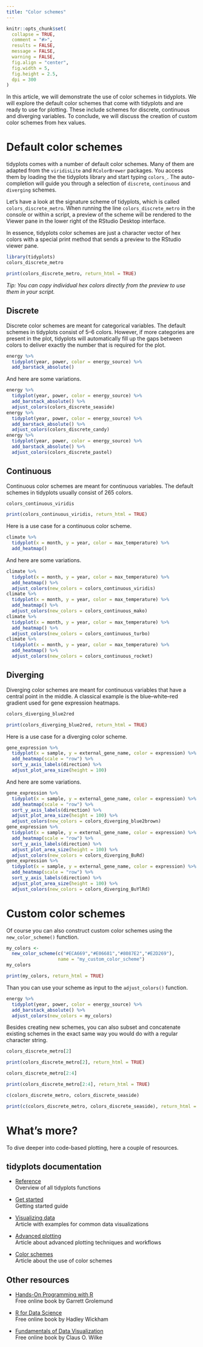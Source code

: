 ```yaml
---
title: "Color schemes"
---
```


```r
knitr::opts_chunk$set(
  collapse = TRUE,
  comment = "#>",
  results = FALSE,
  message = FALSE,
  warning = FALSE,
  fig.align = "center",
  fig.width = 5,
  fig.height = 2.5,
  dpi = 300
)

```

::: {.lead}
In this article, we will demonstrate the use of color schemes in tidyplots. We will explore the default color schemes that come with tidyplots and are ready to use for plotting. These include schemes for discrete, continuous and diverging variables. To conclude, we will discuss the creation of custom color schemes from hex values.
:::

# Default color schemes

tidyplots comes with a number of default color schemes. Many of them are adapted from the `viridisLite` and `RColorBrewer` packages. You access them by loading the the tidyplots library and start typing `colors_`. The auto-completion will guide you through a selection of `discrete`, `continuous` and `diverging` schemes.

Let's have a look at the signature scheme of tidyplots, which is called `colors_discrete_metro`. When running the line `colors_discrete_metro` in the console or within a script, a preview of the scheme will be rendered to the Viewer pane in the lower right of the RStudio Desktop interface.

In essence, tidyplots color schemes are just a character vector of hex colors with a special print method that sends a preview to the RStudio viewer pane.

```r
library(tidyplots)
colors_discrete_metro
```

```r
print(colors_discrete_metro, return_html = TRUE)
```

_Tip: You can copy individual hex colors directly from the preview to use them in your script._

## Discrete

Discrete color schemes are meant for categorical variables. The default schemes in tidyplots consist of 5--6 colors. However, if more categories are present in the plot, tidyplots will automatically fill up the gaps between colors to deliver exactly the number that is required for the plot.

```r
energy %>% 
  tidyplot(year, power, color = energy_source) %>% 
  add_barstack_absolute()
```

And here are some variations.

```r
energy %>% 
  tidyplot(year, power, color = energy_source) %>% 
  add_barstack_absolute() %>% 
  adjust_colors(colors_discrete_seaside)
energy %>% 
  tidyplot(year, power, color = energy_source) %>% 
  add_barstack_absolute() %>% 
  adjust_colors(colors_discrete_candy)
energy %>% 
  tidyplot(year, power, color = energy_source) %>% 
  add_barstack_absolute() %>% 
  adjust_colors(colors_discrete_pastel)
```

## Continuous

Continuous color schemes are meant for continuous variables. The default schemes in tidyplots usually consist of 265 colors.

```r
colors_continuous_viridis
```

```r
print(colors_continuous_viridis, return_html = TRUE)
```

Here is a use case for a continuous color scheme.

```r
climate %>% 
  tidyplot(x = month, y = year, color = max_temperature) %>% 
  add_heatmap()
```

And here are some variations.

```r
climate %>% 
  tidyplot(x = month, y = year, color = max_temperature) %>% 
  add_heatmap() %>% 
  adjust_colors(new_colors = colors_continuous_viridis)
climate %>% 
  tidyplot(x = month, y = year, color = max_temperature) %>% 
  add_heatmap() %>% 
  adjust_colors(new_colors = colors_continuous_mako)
climate %>% 
  tidyplot(x = month, y = year, color = max_temperature) %>% 
  add_heatmap() %>% 
  adjust_colors(new_colors = colors_continuous_turbo)
climate %>% 
  tidyplot(x = month, y = year, color = max_temperature) %>% 
  add_heatmap() %>% 
  adjust_colors(new_colors = colors_continuous_rocket)
```

## Diverging

Diverging color schemes are meant for continuous variables that have a central point in the middle. A classical example is the blue--white--red gradient used for gene expression heatmaps.

```r
colors_diverging_blue2red
```

```r
print(colors_diverging_blue2red, return_html = TRUE)
```

Here is a use case for a diverging color scheme.

```r
gene_expression %>% 
  tidyplot(x = sample, y = external_gene_name, color = expression) %>% 
  add_heatmap(scale = "row") %>%
  sort_y_axis_labels(direction) %>% 
  adjust_plot_area_size(height = 100)
```

And here are some variations.

```r
gene_expression %>% 
  tidyplot(x = sample, y = external_gene_name, color = expression) %>% 
  add_heatmap(scale = "row") %>%
  sort_y_axis_labels(direction) %>% 
  adjust_plot_area_size(height = 100) %>% 
  adjust_colors(new_colors = colors_diverging_blue2brown)
gene_expression %>% 
  tidyplot(x = sample, y = external_gene_name, color = expression) %>% 
  add_heatmap(scale = "row") %>%
  sort_y_axis_labels(direction) %>% 
  adjust_plot_area_size(height = 100) %>% 
  adjust_colors(new_colors = colors_diverging_BuRd)
gene_expression %>% 
  tidyplot(x = sample, y = external_gene_name, color = expression) %>% 
  add_heatmap(scale = "row") %>%
  sort_y_axis_labels(direction) %>% 
  adjust_plot_area_size(height = 100) %>% 
  adjust_colors(new_colors = colors_diverging_BuYlRd)
```

# Custom color schemes

Of course you can also construct custom color schemes using the `new_color_scheme()` function.

```r
my_colors <- 
  new_color_scheme(c("#ECA669","#E06681","#8087E2","#E2D269"),
                   name = "my_custom_color_scheme")
my_colors
```

```r
print(my_colors, return_html = TRUE)
```

Than you can use your scheme as input to the `adjust_colors()` function.

```r
energy %>% 
  tidyplot(year, power, color = energy_source) %>% 
  add_barstack_absolute() %>% 
  adjust_colors(new_colors = my_colors)
```

Besides creating new schemes, you can also subset and concatenate existing schemes in the exact same way you would do with a regular character string.

```r
colors_discrete_metro[2]
```

```r
print(colors_discrete_metro[2], return_html = TRUE)
```

```r
colors_discrete_metro[2:4]
```

```r
print(colors_discrete_metro[2:4], return_html = TRUE)
```

```r
c(colors_discrete_metro, colors_discrete_seaside)
```

```r
print(c(colors_discrete_metro, colors_discrete_seaside), return_html = TRUE)
```

# What's more?

To dive deeper into code-based plotting, here a couple of resources.

## tidyplots documentation

- [Reference](https://jbengler.github.io/tidyplots/reference/index.html)  
Overview of all tidyplots functions

- [Get started](file:///Users/janbroderengler/GoogleDrive/R/packages/tidyplots/docs/articles/tidyplots.html)  
Getting started guide

- [Visualizing data](https://jbengler.github.io/tidyplots/articles/Visualizing-data.html)  
Article with examples for common data visualizations

- [Advanced plotting](https://jbengler.github.io/tidyplots/articles/Advanced-plotting.html)  
Article about advanced plotting techniques and workflows

- [Color schemes](https://jbengler.github.io/tidyplots/articles/Color-schemes.html)  
Article about the use of color schemes

## Other resources

- [Hands-On Programming with R](https://rstudio-education.github.io/hopr/)   
Free online book by Garrett Grolemund

- [R for Data Science](https://r4ds.hadley.nz)  
Free online book by Hadley Wickham

- [Fundamentals of Data Visualization](https://clauswilke.com/dataviz/)  
Free online book by Claus O. Wilke
